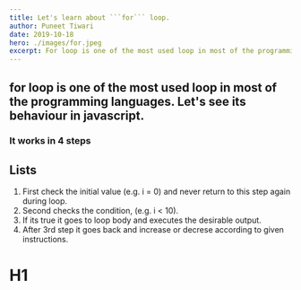 ```yaml
---
title: Let's learn about ```for``` loop.
author: Puneet Tiwari
date: 2019-10-18
hero: ./images/for.jpeg
excerpt: For loop is one of the most used loop in most of the programming languages. Let's see its behaviour in javascript.
---
```

## for loop is one of the most used loop in most of the programming languages. Let's see its behaviour in javascript.


### It works in 4 steps

## Lists

1. First check the initial value (e.g. i = 0) and never return to this step again during loop.
2. Second checks the condition, (e.g. i < 10).
3. If its true it goes to loop body and executes the desirable output.
4. After 3rd step it goes back and increase or decrese according to given instructions.
# H1

